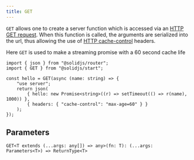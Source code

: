 ```yaml
---
title: GET
---
```


`GET` allows one to create a server function which is accessed via an [HTTP GET request](https://developer.mozilla.org/en-US/docs/Web/HTTP/Methods/GET). When this function is called, the arguments are serialized into the url, thus allowing the use of [HTTP cache-control](https://developer.mozilla.org/en-US/docs/Web/HTTP/Headers/Cache-Control) headers.

Here `GET` is used to make a streaming promise with a 60 second cache life

```tsx twoslash {4, 8}
import { json } from "@solidjs/router";
import { GET } from "@solidjs/start";

const hello = GET(async (name: string) => {
	"use server";
	return json(
		{ hello: new Promise<string>((r) => setTimeout(() => r(name), 1000)) },
		{ headers: { "cache-control": "max-age=60" } }
	);
});
```

## Parameters

`GET<T extends (...args: any[]) => any>(fn: T): (...args: Parameters<T>) => ReturnType<T>`
